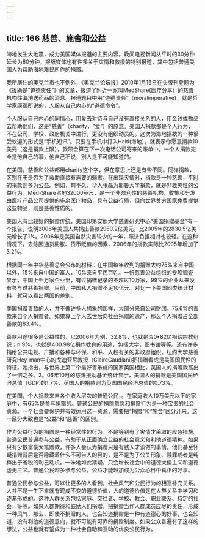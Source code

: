 ```yaml
---
---
---
```

title: 166 慈善、施舍和公益
---





海地发生大地震，成为美国媒体报道的主要内容。晚间电视新闻从平时的30分钟延长为60分钟。报纸媒体也有许多关于灾情和救援的特别报道，其中包括普通美国人为帮助海地难民所作的捐赠。

我所居住的奥克兰市也不例外，《奥克兰论坛报》2010年1月16日在头版刊登题为《援助是“道德责任”》的文章，报道了附近一家叫MedShare(医疗分享）的慈善机构往海地送药品的消息。报道题目中用“道德责任”（moralimperative)，就是哲学家康德所说的，人服从自己内心的“道德命令”。

个人服从自己内心的同情心，用爱去对待与自己没有直接关系的人，用金钱或物品去帮助他们，这是“慈善”（charity，“爱”）的原意。美国人捐款都是个人行为，不在公司、学校、政府机关中进行，更没有组织动员的。这次为海地捐款的一种很受欢迎的形式是“手机短讯”。只要在手机中打入Haiti(海地），就表示你愿意捐款10美元（这是捐款上限），款项会算在下一次电话公司寄来的账单中。一个人捐款完全是他自己的事，他自己不说，别人是不可能知道的。

在美国，慈善和公益都用charity这个字，但在意思上还是有些不同。同样捐款，区别在于是否为了救助直接有需要的弱者。在出现灾情时，捐款是一种慈善，平时的捐款则多为公益。例如，前不久，华人张磊为耶鲁大学捐款，就是非救灾性的公益行为。Med-Share占地32000英尺，是一个非盈利性的慈善机构，收集和分发由医疗产品公司提供的多余医疗物品，具有公益行质，但向世界贫穷国家免费提供这些物品，则是慈善性质的。

美国人有比较好的捐赠传统，美国印第安那大学慈善研究中心“美国捐赠基金”有一个报告，说明2006年美国人共捐出善款2950.2亿美元，比2005年的2830.5亿美元增长了1%。2006年是美国自然灾害较少的一年，赈济负担相对也较轻。在这种情况下，去除因通货膨胀、货币贬值的因素，2006年的捐款实际比2005年增加了3.2%。

根据同一年中华慈善总会公布的材料：在中国每年收到的捐赠大约75%来自中国以外，15%来自中国的富人，10%来自平民百姓。一份慈善公益组织的专项调査显示，中国上千万家企业里，有过捐赠记录的不超过10万家，99%的企业从来没有参与过慈善捐赠。目前，中国私人捐赠不足10亿元。对比一下美国同类统计材料，就可以看出两国的差别。

美国捐赠善款的人，并不像许多人想象的那样，大部分来自公司财团。75.6%的善款来自个人捐赠者。如果算上个人去世后向社会捐赠的遗产，那么个人捐赠占全部善款的83.4%。

善款用途很多是公益性的，以2006年为例，32.8%，也就是%0•82亿捐给宗教组织；n.9%，也就是400.98亿捐作教育的用途，包括大学，图书馆等等。还有许多捐给公共电视、广播和各种与环保、和平、人权有关的非政府组织。纽约大学慈善研究Hey-man中心的戈迪亚尼教授（ClaireGaudiani)把捐赠看成是美国国民性的特征。她指出，与世界上第二个最好善乐施的国家英国相比，美国人的捐赠款高出了一倍之多。2。06年10月的慈善援助基金统计显示，美国人的捐款是美国国民经济总值（GDP)的1.7%，英国人的捐款则为英国国民经济总值的0.73%。

在美国，个人捐款来自各个收入层次的普通公民，。在家庭收人10万美元以下的家庭中，有65%是参与捐赠的。普通公民的捐赠意愿和捐赠行为是一种宝贵的社会资源。一个社会要保护并有效运用这一资源，需要把“捐赠”和“施舍”区分开来。这一区分大致也是“公益”和“慈善”的区别。

作为公益行为的捐赠是一种经常性的行为，不是等到有了灾情才采取的应急措施。普通公民普遍参与公益，有助于从正面确立公益的社会意义和利他道德精神。如果只有少数富豪大笔赠款，许多人会认为捐赠只是有钱人才该做的事情。他们甚至怀疑捐赠背后是否隐藏着什么不可告人的目的，是不是为了公关形象、赎罪或者是纯粹出于省税的利己动机。一味地如此猜疑，只会增长社会中的道德犬儒主义和道德虚无主义。普通公民越多参与公益，公益才能越加成为公众心目中真正的好事。

普通公民参与公益，可以让更多的人看到，社会风气和公民行为的相互补充关系。人并不是一生下来就有现成不变的道德价值，人的道德价值是在人群关系中学习和逐渐形成的。这种人群关系包括家庭、交往者、学校、教会、职业联系、特定的社会，等等。如果人群期待和鼓励人们捐赠，把捐赠当作人群成员应尽的责任，形成一种风气，那么，即使不捐赠的人，也会知道捐赠是一种有道德心的好事，也会知道，没有利他的道德意向，就不可能有可靠的捐赠制度。如果公众普遍有了这样的想法，公益也就有望成为一种社会自助和互助的优良公民行为。